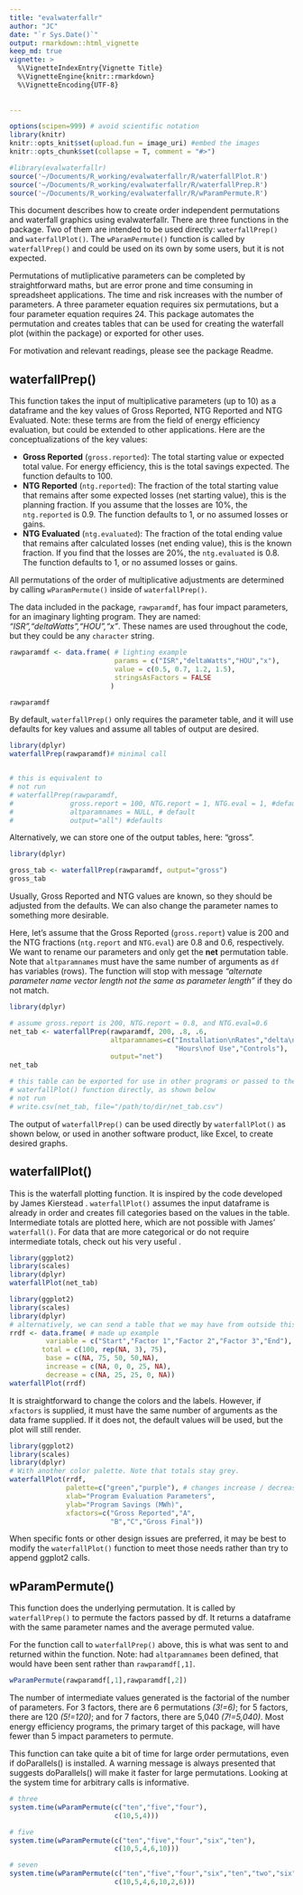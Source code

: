 ```yaml
---
title: "evalwaterfallr"
author: "JC"
date: "`r Sys.Date()`"
output: rmarkdown::html_vignette
keep_md: true
vignette: >
  %\VignetteIndexEntry{Vignette Title}
  %\VignetteEngine{knitr::rmarkdown}
  %\VignetteEncoding{UTF-8}
  
  
---
```


```r
options(scipen=999) # avoid scientific notation
library(knitr)
knitr::opts_knit$set(upload.fun = image_uri) #embed the images
knitr::opts_chunk$set(collapse = T, comment = "#>")

#library(evalwaterfallr)
source('~/Documents/R_working/evalwaterfallr/R/waterfallPlot.R')
source('~/Documents/R_working/evalwaterfallr/R/waterfallPrep.R')
source('~/Documents/R_working/evalwaterfallr/R/wParamPermute.R')
```

This document describes how to create order independent permutations and waterfall graphics using evalwaterfallr. There are three functions in the package. Two of them are intended to be used directly: `waterfallPrep()` and `waterfallPlot()`. The `wParamPermute()` function is called by `waterfallPrep()` and could be used on its own by some users, but it is not expected. 

Permutations of mutliplicative parameters can be completed by straightforward maths, but are error prone and time consuming in spreadsheet applications. The time and risk increases with the number of parameters. A three parameter equation requires six permutations, but a four parameter equation requires 24. This package automates the permutation and creates tables that can be used for creating the waterfall plot (within the package) or exported for other uses.

For motivation and relevant readings, please see the package Readme.

## waterfallPrep()
This function takes the input of multiplicative parameters (up to 10) as a dataframe and the key values of Gross Reported, NTG Reported and NTG Evaluated. Note: these terms are from the field of energy efficiency evaluation, but could be extended to other applications. Here are the conceptualizations of the key values:

- **Gross Reported** (`gross.reported`): The total starting value or expected total value. For energy efficiency, this is the total savings expected. The function defaults to 100.
- **NTG Reported** (`ntg.reported`): The fraction of the total starting value that remains after some expected losses (net starting value), this is the planning fraction. If you assume that the losses are 10%, the `ntg.reported` is 0.9. The function defaults to 1, or no assumed losses or gains.
- **NTG Evaluated** (`ntg.evaluated`): The fraction of the total ending value that remains after calculated losses (net ending value), this is the known fraction. If you find that the losses are 20%, the `ntg.evaluated` is 0.8. The function defaults to 1, or no assumed losses or gains.

All permutations of the order of multiplicative adjustments are determined by calling `wParamPermute()` inside of `waterfallPrep()`. 

The data included in the package, `rawparamdf`, has four impact parameters, for an imaginary lighting program. They are named: *"ISR","deltaWatts","HOU","x"*. These names are used throughout the code, but they could be any `character` string.

```r
rawparamdf <- data.frame( # lighting example
                          params = c("ISR","deltaWatts","HOU","x"),
                          value = c(0.5, 0.7, 1.2, 1.5),
                          stringsAsFactors = FALSE
                         )

rawparamdf
```
By default, `waterfallPrep()` only requires the parameter table, and it will use defaults for key values and assume all tables of output are desired.

```r
library(dplyr)
waterfallPrep(rawparamdf)# minimal call


# this is equivalent to
# not run
# waterfallPrep(rawparamdf, 
#              gross.report = 100, NTG.report = 1, NTG.eval = 1, #defaults
#              altparamnames = NULL, # default
#              output="all") #defaults
```

Alternatively, we can store one of the output tables, here: "gross".
```r
library(dplyr)

gross_tab <- waterfallPrep(rawparamdf, output="gross") 
gross_tab
```

Usually, Gross Reported and NTG values are known, so they should be adjusted from the defaults.  We can also change the parameter names to something more desirable.

Here, let's assume that the Gross Reported (`gross.report`) value is 200 and the NTG fractions (`ntg.report` and `NTG.eval`) are 0.8 and 0.6, respectively. We want to rename our parameters and only get the **net** permutation table. Note that `altparamnames` must have the same number of arguments as `df` has variables (rows). The function will stop with message *"alternate parameter name vector length not the same as parameter length"* if they do not match. 

```r
library(dplyr)

# assume gross.report is 200, NTG.report = 0.8, and NTG.eval=0.6
net_tab <- waterfallPrep(rawparamdf, 200, .8, .6, 
                         altparamnames=c("Installation\nRates","delta\nWatts",
                                         "Hours\nof Use","Controls"), 
                         output="net") 
net_tab

# this table can be exported for use in other programs or passed to the 
# waterfallPlot() function directly, as shown below
# not run
# write.csv(net_tab, file="/path/to/dir/net_tab.csv")
```

The output of `waterfallPrep()` can be used directly by `waterfallPlot()` as shown below, or used in another software product, like Excel, to create desired graphs.
 
## waterfallPlot()
This is the waterfall plotting function. It is inspired by the code developed by James Kierstead \href{http://www.jameskeirstead.ca/blog/waterfall-plots-in-r/}{Post on Watefall Plots with UK Emissions Data}. `waterfallPlot()` assumes the input dataframe is already in order and creates fill categories based on the values in the table. Intermediate totals are plotted here, which are not possible with James' `waterfall()`. For data that are more categorical or do not require intermediate totals, check out his very useful \href{https://gist.github.com/jkeirstead/df85c839bd8f0026ee05#file-waterfall-r}{waterfall gist}.

```r
library(ggplot2)
library(scales)
library(dplyr)
waterfallPlot(net_tab)
```

```r
library(ggplot2)
library(scales)
library(dplyr)
# alternatively, we can send a table that we may have from outside this package
rrdf <- data.frame( # made up example
         variable = c("Start","Factor 1","Factor 2","Factor 3","End"),
        total = c(100, rep(NA, 3), 75),
         base = c(NA, 75, 50, 50,NA),
         increase = c(NA, 0, 0, 25, NA),
         decrease = c(NA, 25, 25, 0, NA))
waterfallPlot(rrdf)
```

It is straightforward to change the colors and the labels. However, if `xfactors` is supplied, it must have the same number of arguments as the data frame supplied. If it does not, the default values will be used, but the plot will still render.
```r
library(ggplot2)
library(scales)
library(dplyr)
# With another color palette. Note that totals stay grey.
waterfallPlot(rrdf, 
              palette=c("green","purple"), # changes increase / decrease color
              xlab="Program Evaluation Parameters",
              ylab="Program Savings (MWh)",
              xfactors=c("Gross Reported","A",
                         "B","C","Gross Final"))
```

When specific fonts or other design issues are preferred, it may be best to modify the `waterfallPlot()` function to meet those needs rather than try to append ggplot2 calls.

## wParamPermute()
This function does the underlying permutation. It is called by `waterfallPrep()` to permute the factors passed by df. It returns a dataframe with the same parameter names and the average permuted value. 

For the function call to `waterfallPrep()` above, this is what was sent to and returned within the function. Note: had `altparamnames` been defined, that would have been sent rather than `rawparamdf[,1]`.
```r
wParamPermute(rawparamdf[,1],rawparamdf[,2])
```



The number of intermediate values generated is the factorial of the number of parameters. For 3 factors, there are 6 permutations _(3!=6)_; for 5 factors, there are 120 _(5!=120)_; and for 7 factors, there are 5,040 _(7!=5,040)_. Most energy efficiency programs, the primary target of this package, will have fewer than 5 impact parameters to permute.

This function can take quite a bit of time for large order permutations, even if doParallels() is installed. A warning message is always presented that suggests doParallels() will make it faster for large permutations. Looking at the system time for arbitrary calls is informative. 

```r
# three
system.time(wParamPermute(c("ten","five","four"),
                          c(10,5,4)))
```
```r
# five
system.time(wParamPermute(c("ten","five","four","six","ten"),
                          c(10,5,4,6,10)))
```
```r
# seven
system.time(wParamPermute(c("ten","five","four","six","ten","two","six"),
                          c(10,5,4,6,10,2,6)))
```


